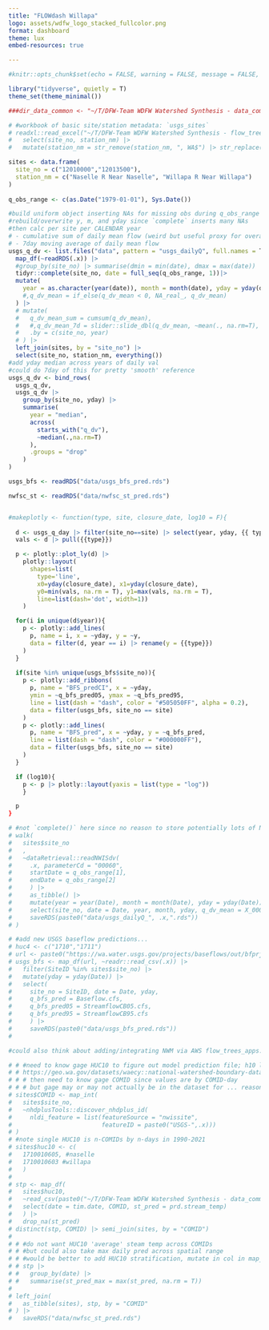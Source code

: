 ```yaml
---
title: "FLOWdash Willapa"
logo: assets/wdfw_logo_stacked_fullcolor.png
format: dashboard
theme: lux
embed-resources: true

---
```


```r
#knitr::opts_chunk$set(echo = FALSE, warning = FALSE, message = FALSE, fig.width = 10, fig.height = 13)

library("tidyverse", quietly = T)
theme_set(theme_minimal()) 

###dir_data_common <- "~/T/DFW-Team WDFW Watershed Synthesis - data_common"

# #workbook of basic site/station metadata: `usgs_sites`
# readxl::read_excel("~/T/DFW-Team WDFW Watershed Synthesis - flow_trees_heat/usgs_sites_dailyQ_focal.xlsx") |> 
#   select(site_no, station_nm) |> 
#   mutate(station_nm = str_remove(station_nm, ", WA$") |> str_replace("RIVER", "R") |> str_to_title()) 

sites <- data.frame(
  site_no = c("12010000","12013500"),
  station_nm = c("Naselle R Near Naselle", "Willapa R Near Willapa")
)
  
q_obs_range <- c(as.Date("1979-01-01"), Sys.Date())

#build uniform object inserting NAs for missing obs during q_obs_range
#rebuild/overwrite y, m, and yday since `complete` inserts many NAs
#then calc per site per CALENDAR year 
# - cumulative sum of daily mean flow (weird but useful proxy for overall annual volume, 'wet/dry year')
# - 7day moving average of daily mean flow
usgs_q_dv <- list.files("data", pattern = "usgs_dailyQ", full.names = T) |> 
  map_df(~readRDS(.x)) |> 
  #group_by(site_no) |> summarise(dmin = min(date), dmax = max(date))
  tidyr::complete(site_no, date = full_seq(q_obs_range, 1))|> 
  mutate(
    year = as.character(year(date)), month = month(date), yday = yday(date)
    #,q_dv_mean = if_else(q_dv_mean < 0, NA_real_, q_dv_mean)
  ) |> 
  # mutate(
  #   q_dv_mean_sum = cumsum(q_dv_mean),
  #   #,q_dv_mean_7d = slider::slide_dbl(q_dv_mean, ~mean(., na.rm=T), .before = 3, .after = 3),
  #   .by = c(site_no, year)
  # ) |> 
  left_join(sites, by = "site_no") |> 
  select(site_no, station_nm, everything())
#add yday median across years of daily val
#could do 7day of this for pretty 'smooth' reference
usgs_q_dv <- bind_rows(
  usgs_q_dv,
  usgs_q_dv |>
    group_by(site_no, yday) |>
    summarise(
      year = "median",
      across(
        starts_with("q_dv"),
        ~median(.,na.rm=T)
      ),
      .groups = "drop"
    )
)

usgs_bfs <- readRDS("data/usgs_bfs_pred.rds")

nwfsc_st <- readRDS("data/nwfsc_st_pred.rds")


#makeplotly <- function(type, site, closure_date, log10 = F){
  
  d <- usgs_q_day |> filter(site_no==site) |> select(year, yday, {{ type }})
  vals <- d |> pull({{type}})

  p <- plotly::plot_ly(d) |>
    plotly::layout(
      shapes=list(
        type='line',
        x0=yday(closure_date), x1=yday(closure_date),
        y0=min(vals, na.rm = T), y1=max(vals, na.rm = T),
        line=list(dash='dot', width=1))
    )

  for(i in unique(d$year)){
    p <- plotly::add_lines(
      p, name = i, x = ~yday, y = ~y, 
      data = filter(d, year == i) |> rename(y = {{type}})
    )
  }
  
  if(site %in% unique(usgs_bfs$site_no)){
    p <- plotly::add_ribbons(
      p, name = "BFS_predCI", x = ~yday,
      ymin = ~q_bfs_pred05, ymax = ~q_bfs_pred95,
      line = list(dash = "dash", color = "#505050FF", alpha = 0.2), 
      data = filter(usgs_bfs, site_no == site)
    )
    p <- plotly::add_lines(
      p, name = "BFS_pred", x = ~yday, y = ~q_bfs_pred, 
      line = list(dash = "dash", color = "#000000FF"), 
      data = filter(usgs_bfs, site_no == site)
    )
  }

  if (log10){ 
    p <- p |> plotly::layout(yaxis = list(type = "log"))
    }

  p
}

```

```r
# #not `complete()` here since no reason to store potentially lots of NA for long qobsrange
# walk(
#   sites$site_no
#   ,
#   ~dataRetrieval::readNWISdv(
#     .x, parameterCd = "00060",
#     startDate = q_obs_range[1],
#     endDate = q_obs_range[2]
#     ) |>
#     as_tibble() |>
#     mutate(year = year(Date), month = month(Date), yday = yday(Date)) |>
#     select(site_no, date = Date, year, month, yday, q_dv_mean = X_00060_00003) |>
#     saveRDS(paste0("data/usgs_dailyQ_", .x,".rds"))
# )

```

```r
# #add new USGS baseflow predictions...
# huc4 <- c("1710","1711")
# url <- paste0("https://wa.water.usgs.gov/projects/baseflows/out/bfprj_HUC",huc4,".csv")
# usgs_bfs <- map_df(url, ~readr::read_csv(.x)) |> 
#   filter(SiteID %in% sites$site_no) |> 
#   mutate(yday = yday(Date)) |> 
#   select(
#     site_no = SiteID, date = Date, yday,
#     q_bfs_pred = Baseflow.cfs,
#     q_bfs_pred05 = StreamflowCB05.cfs, 
#     q_bfs_pred95 = StreamflowCB95.cfs
#     ) |> 
#     saveRDS(paste0("data/usgs_bfs_pred.rds"))
#   
```

```r
#could also think about adding/integrating NWM via AWS flow_trees_apps.qmd>>nwm_zarr_pull2 

# # #need to know gage HUC10 to figure out model prediction file; h10 lu not yet scripted, quick manual via
# # https://geo.wa.gov/datasets/waecy::national-watershed-boundary-dataset-wbd-hydrologic-unit-code-10-digit-basins-of-washington-state/explore?layer=11
# # # then need to know gage COMID since values are by COMID-day
# # # but gage may or may not actually be in the dataset for ... reasons?
# sites$COMID <- map_int(
#   sites$site_no,
#   ~nhdplusTools::discover_nhdplus_id(
#     nldi_feature = list(featureSource = "nwissite",
#                         featureID = paste0("USGS-",.x))) 
# )
# #note single HUC10 is n-COMIDs by n-days in 1990-2021
# sites$huc10 <- c(
#   1710010605, #naselle
#   1710010603 #willapa
#   )
# 
# stp <- map_df(
#   sites$huc10,
#   ~read_csv(paste0("~/T/DFW-Team WDFW Watershed Synthesis - data_common/st_pred/st_pred_171001/st_pred_",.x,".csv")) |> 
#   select(date = tim.date, COMID, st_pred = prd.stream_temp)
#   ) |> 
#   drop_na(st_pred)
# distinct(stp, COMID) |> semi_join(sites, by = "COMID")
# 
# # #do not want HUC10 'average' steam temp across COMIDs
# # #but could also take max daily pred across spatial range
# # #would be better to add HUC10 stratification, mutate in col in map_df
# # stp |> 
# #   group_by(date) |> 
# #   summarise(st_pred_max = max(st_pred, na.rm = T))
# 
# left_join(
#   as_tibble(sites), stp, by = "COMID"
# ) |> 
#   saveRDS("data/nwfsc_st_pred.rds")

```


